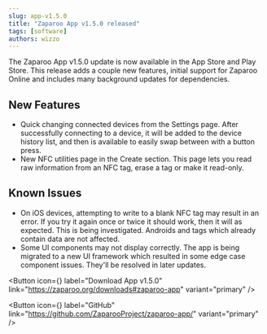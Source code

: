 ```yaml
---
slug: app-v1.5.0
title: "Zaparoo App v1.5.0 released"
tags: [software]
authors: wizzo
---
```


The Zaparoo App v1.5.0 update is now available in the App Store and Play Store. This release adds a couple new features, initial support for Zaparoo Online and includes many background updates for dependencies.

## New Features

- Quick changing connected devices from the Settings page. After successfully connecting to a device, it will be added to the device history list, and then is available to easily swap between with a button press.
- New NFC utilities page in the Create section. This page lets you read raw information from an NFC tag, erase a tag or make it read-only.

## Known Issues

- On iOS devices, attempting to write to a blank NFC tag may result in an error. If you try it again once or twice it should work, then it will as expected. This is being investigated. Androids and tags which already contain data are not affected.
- Some UI components may not display correctly. The app is being migrated to a new UI framework which resulted in some edge case component issues. They'll be resolved in later updates.

<Button
  icon={<FAIcon icon="download" />}
  label="Download App v1.5.0"
  link="https://zaparoo.org/downloads#zaparoo-app"
  variant="primary"
/>

<Button
  icon={<FAIcon icon="fa-brands fa-github" />}
  label="GitHub"
  link="https://github.com/ZaparooProject/zaparoo-app/"
  variant="primary"
/>
